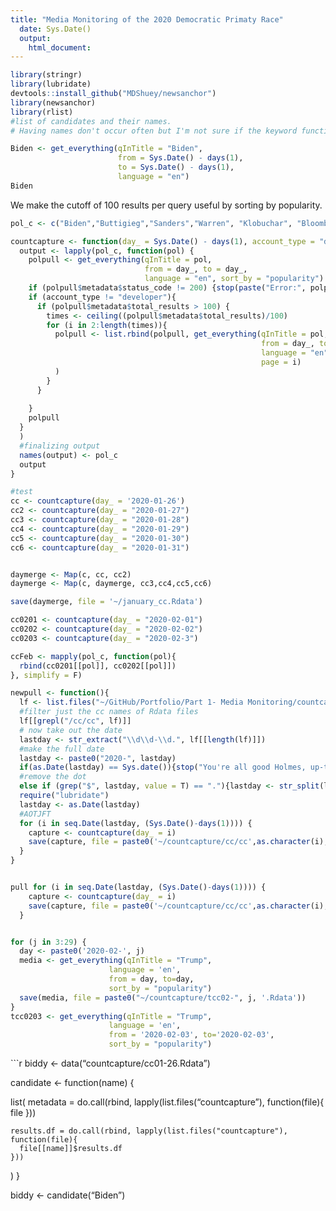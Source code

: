```yaml
---
title: "Media Monitoring of the 2020 Democratic Primaty Race"
  date: Sys.Date()
  output:
    html_document:
---
```

```r
library(stringr)
library(lubridate)
devtools::install_github("MDShuey/newsanchor")
library(newsanchor)
library(rlist)
#list of candidates and their names. 
# Having names don't occur often but I'm not sure if the keyword function checks article body too.
```
```r
Biden <- get_everything(qInTitle = "Biden",
                        from = Sys.Date() - days(1),
                        to = Sys.Date() - days(1),
                        language = "en")
Biden
```
We make the cutoff of 100 results per query useful by sorting by popularity.
```r
pol_c <- c("Biden","Buttigieg","Sanders","Warren", "Klobuchar", "Bloomberg","Steyer", "Yang", "Bennet", "Sestak")

countcapture <- function(day_ = Sys.Date() - days(1), account_type = "developer") {
  output <- lapply(pol_c, function(pol) {
    polpull <- get_everything(qInTitle = pol,
                              from = day_, to = day_,
                              language = "en", sort_by = "popularity")
    if (polpull$metadata$status_code != 200) {stop(paste("Error:", polpull$metadata$status_code, "during candidate:", pol))}
    if (account_type != "developer"){
      if (polpull$metadata$total_results > 100) {
        times <- ceiling((polpull$metadata$total_results)/100)
        for (i in 2:length(times)){
          polpull <- list.rbind(polpull, get_everything(qInTitle = pol,
                                                        from = day_, to = day_,
                                                        language = "en", sort_by = "popularity",
                                                        page = i)
          )
        }
      }
      
    }
    polpull
  }
  )
  #finalizing output
  names(output) <- pol_c
  output
}
```

```r
#test
cc <- countcapture(day_ = '2020-01-26')
cc2 <- countcapture(day_ = "2020-01-27")
cc3 <- countcapture(day_ = "2020-01-28")
cc4 <- countcapture(day_ = "2020-01-29")
cc5 <- countcapture(day_ = "2020-01-30")
cc6 <- countcapture(day_ = "2020-01-31")


daymerge <- Map(c, cc, cc2)
daymerge <- Map(c, daymerge, cc3,cc4,cc5,cc6)

save(daymerge, file = '~/january_cc.Rdata')

cc0201 <- countcapture(day_ = "2020-02-01")
cc0202 <- countcapture(day_ = "2020-02-02")
cc0203 <- countcapture(day_ = "2020-02-3")

ccFeb <- mapply(pol_c, function(pol){
  rbind(cc0201[[pol]], cc0202[[pol]])
}, simplify = F)

newpull <- function(){
  lf <- list.files("~/GitHub/Portfolio/Part 1- Media Monitoring/countcapture", full.names = T)
  #filter just the cc names of Rdata files
  lf[[grepl("/cc/cc", lf)]]
  # now take out the date
  lastday <- str_extract("\\d\\d-\\d.", lf[[length(lf)]])
  #make the full date
  lastday <- paste0("2020-", lastday)
  if(as.Date(lastday) == Sys.date()){stop("You're all good Holmes, up-to-date!")}
  #remove the dot
  else if (grep("$", lastday, value = T) == "."){lastday <- str_split(lastday, "\\.")[1]}
  require("lubridate")
  lastday <- as.Date(lastday)
  #AOTJFT
  for (i in seq.Date(lastday, (Sys.Date()-days(1)))) {
    capture <- countcapture(day_ = i)
    save(capture, file = paste0('~/countcapture/cc/cc',as.character(i),'.Rdata'))
  }
}


pull for (i in seq.Date(lastday, (Sys.Date()-days(1)))) {
    capture <- countcapture(day_ = i)
    save(capture, file = paste0('~/countcapture/cc/cc',as.character(i),'.Rdata'))
  }


for (j in 3:29) {
  day <- paste0('2020-02-', j)
  media <- get_everything(qInTitle = "Trump",
                      language = 'en',
                      from = day, to=day,
                      sort_by = "popularity")
  save(media, file = paste0("~/countcapture/tcc02-", j, '.Rdata'))
}
tcc0203 <- get_everything(qInTitle = "Trump",
                      language = 'en',
                      from = '2020-02-03', to='2020-02-03',
                      sort_by = "popularity")

```


```r

biddy <- data("countcapture/cc01-26.Rdata")

candidate <- function(name) {
  
  list(
    metadata = do.call(rbind, lapply(list.files("countcapture"), function(file){
      file
    }))
    
    results.df = do.call(rbind, lapply(list.files("countcapture"), function(file){
      file[[name]]$results.df
    }))
  )
  }

biddy <- candidate("Biden")
